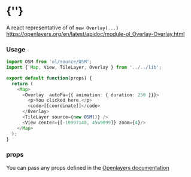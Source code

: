  
<Meta of={OverlayStories} />
 
# {'<Overlay />'}
 
A react representative of of `new Overlay(...)`
https://openlayers.org/en/latest/apidoc/module-ol_Overlay-Overlay.html
<Story of={OverlayStories.Primary} />

### Usage
```typescript
import OSM from 'ol/source/OSM';
import { Map, View, TileLayer, Overlay } from '../../lib';

export default function(props) {
  return (
    <Map>
      <Overlay  autoPa={{ animation: { duration: 250 }}}>
        <p>You clicked here.</p>
        <code>[[coordinate]]</code>
      </Overlay>
      <TileLayer source={new OSM()} />
      <View center={[-10997148, 4569099]} zoom={4}/>
    </Map>
  );
}
```

### props

You can pass any props defined in the 
[Openlayers documentation](https://openlayers.org/en/latest/apidoc/module-ol_Overlay-Overlay.html)
